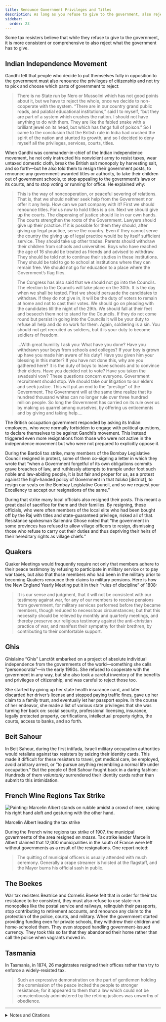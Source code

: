 ```yaml
---
title: Renounce Government Privileges and Titles
description: As long as you refuse to give to the government, also reject what the government has to give
sidebar:
  order: 23
---
```


Some tax resisters believe that while they refuse to give to the government, it is more consistent or comprehensive to also reject what the government has to give.

## <Badge text="Example" size="medium" /> Indian Independence Movement

Gandhi felt that people who decide to put themselves fully in opposition to the government must also renounce the privileges of citizenship and not try to pick and choose which parts of government to reject:

> There is no State run by Nero or Mussolini which has not good points about it, but we have to reject the whole, once we decide to non-cooperate with the system.
> “There are in our country grand public roads, and palatial educational institutions,” said I to myself, “but they are part of a system which crushes the nation.
> I should not have anything to do with them.
> They are like the fabled snake with a brilliant jewel on its head, but which has fangs full of poison.”
> So I came to the conclusion that the British rule in India had crushed the spirit of the nation and stunted its growth, and so I decided to deny myself all the privileges, services, courts, titles.

When Gandhi was commander-in-chief of the Indian independence movement, he not only instructed his nonviolent army to resist taxes, wear untaxed domestic cloth, break the British salt monopoly by harvesting salt, and so forth—but he also told them to resign their government posts, to renounce any government-awarded titles or authority, to take their children out of government schools, to stop appealing to the government’s laws or its courts, and to stop voting or running for office.
He explained why:

> This is the way of noncooperation, or peaceful severing of relations.
> That is, that we should neither seek help from the Government nor offer it any help.
> How can we part company with it?
> First we should renounce titles.
> For us now to hold titles is a sin.
> Next we should give up the courts.
> The dispensing of justice should lie in our own hands.
> The courts strengthen the roots of the Government.
> Lawyers should give up their practice.
> If it is possible for them they should, after giving up legal practice, serve the country.
> Even if they cannot serve the country the giving up of legal practice would be by itself sufficient service.
> They should take up other trades.
> Parents should withdraw their children from schools and universities.
> Boys who have reached the age of 16 should be treated as friends and advised to withdraw.
> They should be told not to continue their studies in these institutions.
> They should be told to go to school at institutions where they can remain free.
> We should not go for education to a place where the Government’s flag flies.
>
> The Congress has also said that we should not go into the Councils.
> The election to the Councils will take place on the 30th.
> It is the day when we shall be tested.
> First we should persuade the candidates to withdraw.
> If they do not give in, it will be the duty of voters to remain at home and not to cast their votes.
> We should go on pleading with the candidates till the night of the 29th.
> We should fall at their feet and beseech them not to stand for the Councils.
> If they do not come round but persist in going into the Councils it will be your duty to refuse all help and do no work for them.
> Again, soldiering is a sin. You should not get recruited as soldiers, but it is your duty to become soldiers of freedom.
>
> …With great humility I ask you: What have you done?
> Have you withdrawn your boys from schools and colleges?
> If your boy is grown up have you made him aware of his duty?
> Have you given him your blessing in this matter?
> If you have not done this, why are you gathered here?
> It is the duty of boys to leave schools and to convince their elders.
> Have you decided not to vote?
> Have you taken the swadeshi vow?
> These questions concern everyone.
> Government recruitment should stop.
> We should take our litigation to our elders and seek justice.
> This will put an end to the “prestige” of the Government.
> The Government will at the same time realize that its hundred thousand whites can no longer rule over three hundred million people.
> So long the Government has carried on its rule over us by making us quarrel among ourselves, by offering us enticements and by giving and taking help.…

The British occupation government responded by asking its Indian employees, who were normally forbidden to engage with political questions, to declare themselves to be against Gandhi’s movement.
This instead triggered even more resignations from those who were not active in the independence movement but who were not prepared to explicitly oppose it.

During the Bardoli tax strike, many members of the Bombay Legislative Council resigned in protest, some of them co-signing a letter in which they wrote that “when a Government forgetful of its own obligations commits grave breaches of law, and ruthlessly attempts to trample under foot such noble and law-abiding people, it is but fair and proper for us, as a protest against the high-handed policy of Government in that <i>taluka</i> [district], to resign our seats on the Bombay Legislative Council, and so we request your Excellency to accept our resignations of the same.”

During that strike many local officials also resigned their posts.
This meant a great deal of sacrifice for them and their families.
By resigning, these officials, who were often members of the local elite who had been bought off by the Raj with titles and state-guaranteed privilege, risked all of that.
Resistance spokesman Sailendra Ghose noted that “the government in some provinces has refused to allow village officers to resign, dismissing those who refuse to carry out their duties and thus depriving their heirs of their hereditary rights as village chiefs.”

## <Badge text="Example" size="medium" /> Quakers

Quaker Meetings would frequently require not only that members adhere to their peace testimony by refusing to participate in military service or to pay war taxes, but also that those members who had been in the military prior to becoming Quakers renounce their claims to military pensions.
Here is how the New England Yearly Meeting put it in their “rules of discipline” of 1808:

> It is our sense and judgment, that it will not be consistent with our testimony against war, for any of our members to receive pensions from government, for military services performed before they became members, though reduced to necessitous circumstances; but that this necessity should be relieved by monthly and quarterly meetings, and thereby preserve our religious testimony against the anti-christian practice of war, and manifest their sympathy for their brethren, by contributing to their comfortable support.

## <Badge text="Example" size="medium" /> Ghis

Ghislaine “Ghis” Lanctôt embarked on a project of absolute individual independence from the governments of the world—something she calls “personocratia”—in the early 1990s.
She refused to cooperate with the government in any way, but she also took a careful inventory of the benefits and privileges of citizenship, and was careful to reject those too.

She started by giving up her state health insurance card, and later discarded her driver’s license and stopped paying traffic fines, gave up her claim to a family trust, and eventually let her passport expire.
In the course of her endeavor, she made a list of various state privileges that she was turning her back on: social security, professional licensing, insurance, legally protected property, certifications, intellectual property rights, the courts, access to banks, and so forth.

## <Badge text="Example" size="medium" /> Beit Sahour

In Beit Sahour, during the first intifada, Israeli military occupation authorities would retaliate against tax resisters by seizing their identity cards.
This made it difficult for these resisters to travel, get medical care, be employed, avoid arbitrary arrest, or “to pursue anything resembling a normal life under occupation.”
But the people of Beit Sahour fought back in a daring fashion:
Hundreds of them *voluntarily* surrendered their identity cards rather than submit to this intimidation.

## <Badge text="Example" size="medium" /> French Wine Regions Tax Strike

![Painting: Marcelin Albert stands on rubble amidst a crowd of men, raising his right hand aloft and gesturing with the other hand.](../../../assets/marcelin-albert.jpg)
<figcaption>Marcelin Albert leading the tax strike</figcaption>

During the French wine regions tax strike of 1907, the municipal governments of the area resigned <i>en masse</i>.
Tax strike leader Marcelin Albert claimed that 12,000 municipalities in the south of France were left without governments as a result of the resignations.
One report noted:

> The quitting of municipal officers is usually attended with much ceremony.
> Generally a crape streamer is hoisted at the flagstaff, and the Mayor burns his official sash in public.

## <Badge text="Example" size="medium" /> The Boekes

War tax resisters Beatrice and Cornelis Boeke felt that in order for their tax resistance to be consistent, they must also refuse to use state-run monopolies like the postal service and railways, relinquish their passports, stop contributing to retirement accounts, and renounce any claim to the protection of the police, courts, and military.
When the government started providing funding even for private schools, they withdrew their children and home-schooled them.
They even stopped handling government-issued currency.
They took this so far that they abandoned their home rather than call the police when vagrants moved in.

## <Badge text="Example" size="medium" /> Tasmania

In Tasmania, in 1874, 26 magistrates resigned their offices rather than try to enforce a widely-resisted tax.

> Such an expressive demonstration on the part of gentlemen holding the commission of the peace incited the people to stronger resistance; for it appeared to them that a law which could not be conscientiously administered by the retiring justices was unworthy of obedience.

---

<details>
<summary>Notes and Citations</summary>

* Gandhi, M.K. [“On Non-Violence”](https://archive.org/details/nonviolentresist00gand/page/358/mode/2up) <i>Non-Violent Resistance (Satyagraha)</i> (1961) pp. 358–61
* Gandhi, M.K. “Speech at Public Meeting, Banaras—26 November 1920” <i>The Collected Works of Mahatma Gandhi</i> (1966), Vol. 19, [pp. 31–33](https://archive.org/details/collectedworksof0019gand/page/31/mode/1up)
* “India Urged to Refuse to Pay Taxes to British” <i>The New York Call</i> 9 April 1921, p. 1
* Desai, Mahadev <i>The Story of Bardoli</i> (1929) [pp. 159](https://archive.org/details/in.ernet.dli.2015.122169/page/n175/mode/1up), [184](https://archive.org/details/in.ernet.dli.2015.122169/page/n200/mode/1up)
* “Gandhi Urged Calm Should He Be Seized” <i>New York Times</i> 12 March 1922
* Rhode Island Yearly Meeting “Not Consistent to Receive Military Pensions” <i>American Quaker War Tax Resistance</i>, 2nd ed. (2011) p. 228
* Lanctôt, Ghislaine <i>Escape In Prison</i> (2010)
* Rigby, Andrew [“The tax war”](https://archive.org/details/livingintifada0000rigb/page/118/mode/2up) <i>Living the Intifada</i> (1991)
* Hastings, Thayer “A Snapshot of Ingenuity: Civil Disobedience and the ‘Sahouries’” <i>The Advocacy Project</i> 29 August 2012
* “Strike of a French City” <i>New York Times</i> 10 June 1907
* “650,000 in a Procession” <i>Poverty Bay Herald</i> 3 August 1907
* “French Mayors Must Stay” <i>New York Times</i> 13 June 1907
* Joseph, Fiona [<i>Beatrice: The Cadbury Heiress Who Gave Away Her Fortune</i>](https://archive.org/details/beatricecadburyh0000jose/mode/1up) (2012)
* Fenton, James <i>A History of Tasmania</i> (1884) [p. 355](https://archive.org/details/ahistorytasmani00fentgoog/page/355/mode/1up)

</details>

